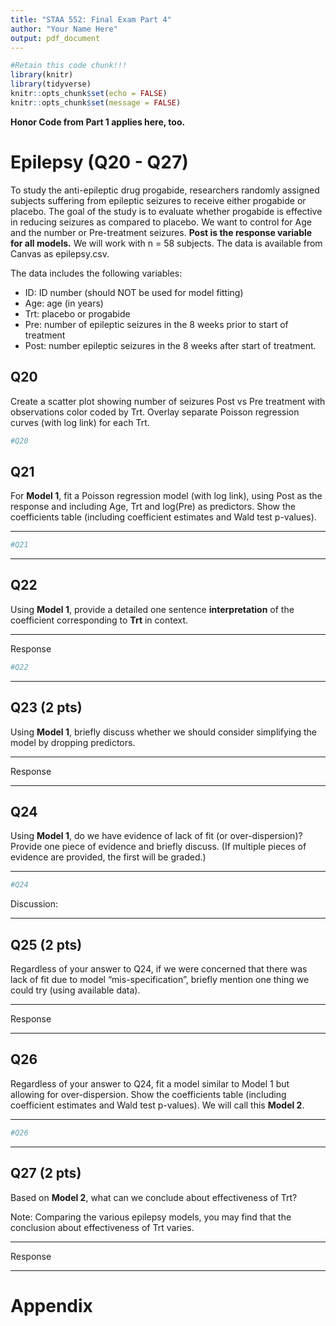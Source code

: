 ```yaml
---
title: "STAA 552: Final Exam Part 4"
author: "Your Name Here"
output: pdf_document
---
```


```r
#Retain this code chunk!!!
library(knitr)
library(tidyverse)
knitr::opts_chunk$set(echo = FALSE)
knitr::opts_chunk$set(message = FALSE)
```

**Honor Code from Part 1 applies here, too.**

# Epilepsy (Q20 - Q27)

To study the anti-epileptic drug progabide, researchers randomly assigned subjects suffering from epileptic seizures to receive either progabide or placebo.  The goal of the study is to evaluate whether progabide is effective in reducing seizures as compared to placebo.  We want to control for Age and the number or Pre-treatment seizures.  **Post is the response variable for all models.** We will work with n = 58 subjects.  The data is available from Canvas as epilepsy.csv.  

The data includes the following variables:

- ID: ID number (should NOT be used for model fitting)
- Age: age (in years)
- Trt: placebo or progabide
- Pre: number of epileptic seizures in the 8 weeks prior to start of treatment
- Post:  number epileptic seizures in the 8 weeks after start of treatment.  

## Q20 

Create a scatter plot showing number of seizures Post vs Pre treatment with observations color coded by Trt. Overlay separate Poisson regression curves (with log link) for each Trt.

```r
#Q20

```


## Q21

For **Model 1**, fit a Poisson regression model (with log link), using Post as the response and including Age, Trt and log(Pre) as predictors.   Show the coefficients table (including coefficient estimates and Wald test p-values).   

*****
```r
#Q21

```

*****

## Q22

Using **Model 1**, provide a detailed one sentence **interpretation** of the coefficient corresponding to **Trt** in context. 

*****
Response

```r
#Q22

```

*****

## Q23 (2 pts)

Using **Model 1**, briefly discuss whether we should consider simplifying the model by dropping predictors.

*****
Response

*****

## Q24 

Using **Model 1**, do we have evidence of lack of fit (or over-dispersion)?  Provide one piece of evidence and briefly discuss. (If multiple pieces of evidence are provided, the first will be graded.)

*****

```r
#Q24

```

Discussion:

*****

## Q25 (2 pts)

Regardless of your answer to Q24, if we were concerned that there was lack of fit due to model "mis-specification", briefly mention one thing we could try (using available data).  

*****
Response

*****

## Q26

Regardless of your answer to Q24, fit a model similar to Model 1 but allowing for over-dispersion.  Show the coefficients table (including coefficient estimates and Wald test p-values). We will call this **Model 2**.

*****
```r
#Q26

```

*****

## Q27 (2 pts)

Based on **Model 2**, what can we conclude about effectiveness of Trt?

Note: Comparing the various epilepsy models, you may find that the conclusion about effectiveness of Trt varies. 

*****
Response

*****

# Appendix
```r
```
